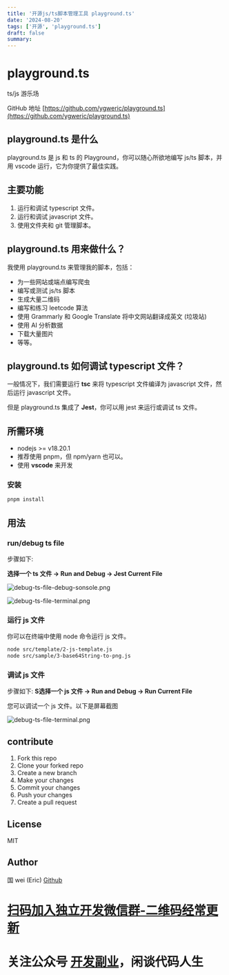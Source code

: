 ```yaml
---
title: '开源js/ts脚本管理工具 playground.ts'
date: '2024-08-20'
tags: ['开源', 'playground.ts']
draft: false
summary:
---
```




# playground.ts

ts/js 游乐场


GitHub 地址 [https://github.com/ygweric/playground.ts](https://github.com/ygweric/playground.ts)


## playground.ts 是什么

playground.ts 是 js 和 ts 的 Playground，你可以随心所欲地编写 js/ts 脚本，并用 vscode 运行，它为你提供了最佳实践。

## 主要功能

1.  运行和调试 typescript 文件。
2.  运行和调试 javascript 文件。
3.  使用文件夹和 git 管理脚本。

## playground.ts 用来做什么？

我使用 playground.ts 来管理我的脚本，包括：

*   为一些网站或端点编写爬虫
*   编写或测试 js/ts 脚本
*   生成大量二维码
*   编写和练习 leetcode 算法
*   使用 Grammarly 和 Google Translate 将中文网站翻译成英文 (垃圾站)
*   使用 AI 分析数据
*   下载大量图片
*   等等。

## playground.ts 如何调试 typescript 文件？

一般情况下，我们需要运行 **tsc** 来将 typescript 文件编译为 javascript 文件，然后运行 ​​javascript 文件。

但是 playground.ts 集成了 **Jest**，你可以用 jest 来运行或调试 ts 文件。

## 所需环境

*   nodejs >= v18.20.1
*   推荐使用 pnpm，但 npm/yarn 也可以。
*   使用 **vscode** 来开发

### 安装

```sh
pnpm install
```

## 用法

### run/debug ts file

步骤如下:

**选择一个 ts 文件 -> Run and Debug -> Jest Current File**

![debug-ts-file-debug-sonsole.png](/static/images/blog/2024-8/opensource-playground.ts/debug-ts-file-debug-sonsole.png)

![debug-ts-file-terminal.png](/static/images/blog/2024-8/opensource-playground.ts/debug-ts-file-terminal.png)


### 运行 js 文件

你可以在终端中使用 node 命令运行 js 文件。

```sh
node src/template/2-js-template.js
node src/sample/3-base64String-to-png.js
```

### 调试 js 文件

步骤如下:
**S选择一个 js 文件 -> Run and Debug -> Run Current File**

您可以调试一个 js 文件。以下是屏幕截图

![debug-ts-file-terminal.png](/static/images/blog/2024-8/opensource-playground.ts/debug-js-file-terminal.png)


## contribute

1.  Fork this repo
2.  Clone your forked repo
3.  Create a new branch
4.  Make your changes
5.  Commit your changes
6.  Push your changes
7.  Create a pull request

## License

MIT

## Author


国 wei (Eric)
[Github](https://github.com/ygweric)

# [扫码加入独立开发微信群-二维码经常更新](https://raw.githubusercontent.com/ygweric/ygweric.github.io/main/assets/qr-schedule-update/indenpendent_dev.png)
# 关注公众号 [开发副业](https://github.com/ygweric/ygweric.github.io/blob/main/assets/jinjing/wx_office_account_qr.png?raw=true)，闲谈代码人生




